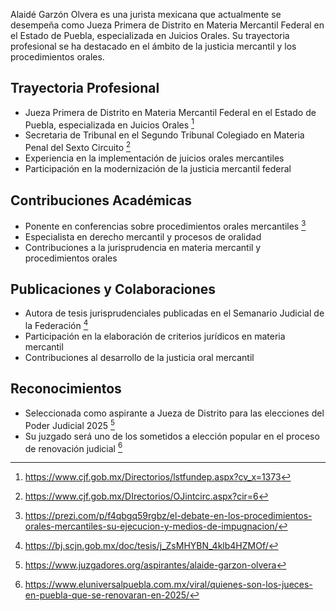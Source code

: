 Alaidé Garzón Olvera es una jurista mexicana que actualmente se desempeña como Jueza Primera de Distrito en Materia Mercantil Federal en el Estado de Puebla, especializada en Juicios Orales. Su trayectoria profesional se ha destacado en el ámbito de la justicia mercantil y los procedimientos orales.

## Trayectoria Profesional

- Jueza Primera de Distrito en Materia Mercantil Federal en el Estado de Puebla, especializada en Juicios Orales [^1]
- Secretaria de Tribunal en el Segundo Tribunal Colegiado en Materia Penal del Sexto Circuito [^2]
- Experiencia en la implementación de juicios orales mercantiles
- Participación en la modernización de la justicia mercantil federal

## Contribuciones Académicas

- Ponente en conferencias sobre procedimientos orales mercantiles [^3]
- Especialista en derecho mercantil y procesos de oralidad
- Contribuciones a la jurisprudencia en materia mercantil y procedimientos orales

## Publicaciones y Colaboraciones

- Autora de tesis jurisprudenciales publicadas en el Semanario Judicial de la Federación [^4]
- Participación en la elaboración de criterios jurídicos en materia mercantil
- Contribuciones al desarrollo de la justicia oral mercantil

## Reconocimientos

- Seleccionada como aspirante a Jueza de Distrito para las elecciones del Poder Judicial 2025 [^5]
- Su juzgado será uno de los sometidos a elección popular en el proceso de renovación judicial [^6]

[^1]: https://www.cjf.gob.mx/Directorios/lstfundep.aspx?cv_x=1373
[^2]: https://www.cjf.gob.mx/DIrectorios/OJintcirc.aspx?cir=6
[^3]: https://prezi.com/p/f4qbgq59rgbz/el-debate-en-los-procedimientos-orales-mercantiles-su-ejecucion-y-medios-de-impugnacion/
[^4]: https://bj.scjn.gob.mx/doc/tesis/j_ZsMHYBN_4klb4HZMOf/
[^5]: https://www.juzgadores.org/aspirantes/alaide-garzon-olvera
[^6]: https://www.eluniversalpuebla.com.mx/viral/quienes-son-los-jueces-en-puebla-que-se-renovaran-en-2025/

